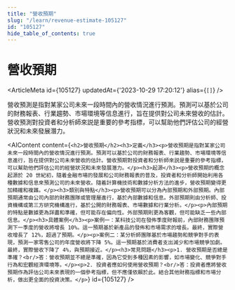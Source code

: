 ```yaml
---
title: "營收預期"
slug: "/learn/revenue-estimate-105127"
id: "105127"
hide_table_of_contents: true
---
```



# 營收預期

<ArticleMeta id={105127} updatedAt={'2023-10-29 17:20:12'} alias={`[]`} />
<div className='border-solid border-b border-t-0 my-4 border-[var(--ifm-color-gray-300)]' />

營收預測是指對某家公司未來一段時間內的營收情況進行預測。預測可以基於公司的財務報表、行業趨勢、市場環境等信息進行，旨在提供對公司未來營收的估計。營收預測對投資者和分析師來説是重要的參考指標，可以幫助他們評估公司的經營狀況和未來發展潛力。

<AIContent content={`<h2>營收預期</h2><h3>定義</h3><p>營收預期是指對某家公司未來一段時間內的營收情況進行預測。預測可以基於公司的財務報表、行業趨勢、市場環境等信息進行，旨在提供對公司未來營收的估計。營收預期對投資者和分析師來説是重要的參考指標，可以幫助他們評估公司的經營狀況和未來發展潛力。</p><h3>起源</h3><p>營收預期的概念起源於 20 世紀初，隨着金融市場的發展和公司財務報表的普及，投資者和分析師開始利用各種數據和信息來預測公司的未來營收。隨着計算機技術和數據分析方法的進步，營收預期變得更加精確和複雜。</p><h3>類別與特點</h3><p>營收預期可以分為內部預期和外部預期。內部預期通常由公司內部的財務團隊或管理層進行，基於內部數據和信息。外部預期則由分析師、投資機構或第三方研究機構進行，基於公開的財務報表、市場數據和行業分析。</p><p>內部預期的特點是數據更為詳盡和準確，但可能存在偏向性。外部預期則更為客觀，但可能缺乏一些內部信息。</p><h3>具體案例</h3><p>案例一：某科技公司在發佈季度財報前，內部財務團隊預測下一季度的營收將增長 10%。這一預期基於新產品的發佈和市場需求的增長。最終，實際營收增長了 12%，超過了預期。</p><p>案例二：某分析師團隊基於市場趨勢和競爭對手的表現，預測一家零售公司的年度營收將下降 5%。這一預期基於消費者支出減少和市場競爭加劇。最終，實際營收下降了 4%，與預期接近。</p><h3>常見問題</h3><p>1. 營收預期是否總是準確？<br/>答：營收預期並不總是準確，因為它受到多種因素的影響，如市場變化、競爭對手行為和宏觀經濟環境等。</p><p>2. 投資者應如何使用營收預期？<br/>答：投資者應將營收預期作為評估公司未來表現的一個參考指標，但不應僅依賴於此。結合其他財務指標和市場分析，做出更全面的投資決策。</p>`} id={105127} />
